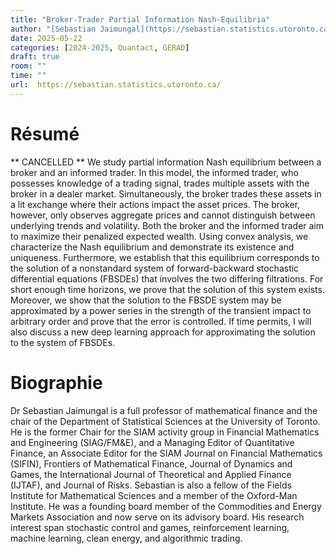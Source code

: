 ```yaml
---
title: "Broker-Trader Partial Information Nash-Equilibria"
author: "[Sebastian Jaimungal](https://sebastian.statistics.utoronto.ca/)"
date: 2025-05-22
categories: [2024-2025, Quantact, GERAD]
draft: true
room: ""
time: ""
url:  https://sebastian.statistics.utoronto.ca/
---
```


# Résumé

** CANCELLED ** We study partial information Nash equilibrium between a broker and an informed trader. In this model, the informed trader, who possesses knowledge of a trading signal, trades multiple assets with the broker in a dealer market. Simultaneously, the broker trades these assets in a lit exchange where their actions impact the asset prices. The broker, however, only observes aggregate prices and cannot distinguish between underlying trends and volatility. Both the broker and the informed trader aim to maximize their penalized expected wealth. Using convex analysis, we characterize the Nash equilibrium and demonstrate its existence and uniqueness. Furthermore, we establish that this equilibrium corresponds to the solution of a nonstandard system of forward-backward stochastic differential equations (FBSDEs) that involves the two differing filtrations. For short enough time horizons, we prove that the solution of this system exists. Moreover, we show that the solution to the FBSDE system may be approximated by a power series in the strength of the transient impact to arbitrary order and prove that the error is controlled. If time permits, I will also discuss a new deep learning approach for approximating the solution to the system of FBSDEs.

# Biographie

Dr Sebastian Jaimungal is a full professor of mathematical finance and the chair of the Department of Statistical Sciences at the University of Toronto. He is the former Chair for the SIAM activity group in Financial Mathematics and Engineering (SIAG/FM&E), and a Managing Editor of Quantitative Finance, an Associate Editor for the SIAM Journal on Financial Mathematics (SIFIN), Frontiers of Mathematical Finance, Journal of Dynamics and Games, the International Journal of Theoretical and Applied Finance (IJTAF),   and Journal of Risks. Sebastian is also a fellow of the Fields Institute for Mathematical Sciences and a member of the Oxford-Man Institute. He was a founding board member of the Commodities and Energy Markets Association and now serve on its advisory board. His research interest span stochastic control and games, reinforcement learning, machine learning, clean energy, and algorithmic trading.

